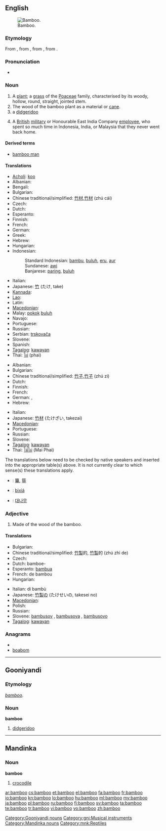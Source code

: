 ==English==
{{wikipedia}}
[[Image:Bamboo DSCN2465.jpg|thumb|right|Bamboo.]]

===Etymology===
From {{etyl|nl|en}} {{term|bamboe|lang=nl}}, from {{etyl|pt|en}} {{term|bambu|lang=pt}}, from {{etyl|ms|en}} {{term|samambu|lang=ms}}, from {{etyl|kn|en}} {{term|ಬಮ್ಬು|tr=bambu|lang=kn}}.

===Pronunciation===
* {{audio|en-us-bamboo.ogg|Audio (US)}}

===Noun===
{{en-noun}}

# A [[plant]]; a [[grass]] of the [[Poaceae]] family, characterised by its woody, hollow, round, straight, jointed stem.
# The wood of the bamboo plant as a material or [[cane]].
# a [[didgeridoo]]
# {{slang}} A [[British]] [[military]] or Honourable East India Company [[employee]], who spent so much time in Indonesia, India, or Malaysia that they never went back home.

====Derived terms====
* [[bamboo man]]

====Translations====
{{trans-top|plant}}
* [[Acholi]]: [[koo#Acholi|koo]]
* Albanian: {{t+|sq|bambu|xs=Albanian}}
* Bengali: {{tø|bn|বাঁশ|tr=bāṁś|sc=Beng}}
* Bulgarian: {{t-|bg|бамбук}}
* Chinese traditional/simplified: [[竹材]],[[竹材]] (zhú cái)
* Czech: {{t+|cs|bambus|m}}
* Dutch: {{t+|nl|bamboe|n}}
* Esperanto: {{t-|eo|bambuo|xs=Esperanto}}
* Finnish: {{t-|fi|bambu}}
* French: {{t+|fr|bambou|m}}
* German: {{t+|de|Bambus|m}}
* Greek: {{t+|el|μπαμπού|n}}
* Hebrew: {{t+|he|במבוק|m|tr=bambuq}}
* Hungarian: {{t+|hu|bambusz}}
* Indonesian:
*: Standard Indonesian: [[bambu]], [[buluh]], [[eru]], [[aur]]
*: Sundanese: [[awi]]
*: Banjarese: [[paring]], [[buluh]]
{{trans-mid}}
* Italian: {{t-|it|bambù|m}}
* Japanese: [[竹]] (たけ, take)
* [[Kannada]]: {{t+|kn|ಬಿದಿರು|tr=bidiru|sc=Knda|xs=Kannada}}
* [[Lao]]: {{t-|lo|ໄມ້ໄຜ່|tr=mai-phai|sc=Laoo|xs=Lao}}
* Latin: {{t|la|harundo Indica|f|alt=harundō Indica}}
* [[Macedonian]]: {{t-|mk|бамбус|m|tr=bámbus}}
* Malay: [[pokok]] [[buluh]]
* Navajo: {{tø|nv|tłʼohtsoh ntłʼizígíí}}
* Portuguese: {{t+|pt|bambu|m}}
* Russian: {{t+|ru|бамбук|m}}
* Serbian: [[trskovača]] {{f}}
* Slovene: {{t+|sl|bambus|m}}
* Spanish: {{t-|es|bambú|m}}
* [[Tagalog]]: [[kawayan]]
* Thai: [[ไผ่]] (phai)
{{trans-bottom}}

{{trans-top|wood}}
* Albanian: {{t+|sq|bambu|xs=Albanian}}
* Bulgarian: {{t-|bg|бамбук}}
* Chinese traditional/simplified: [[竹子]],[[竹子]] (zhú zi)
* Dutch: {{t+|nl|bamboe|n}}
* Finnish: {{t-|fi|bambu}}
* French: {{t+|fr|bambou|m}}
* German: {{t+|de|Bambus|m}}, {{t+|de|Bambusrohr|n}}
* Hebrew: {{t+|he|במבוק|m|tr=bambuq}}
{{trans-mid}}
* Italian: {{t-|it|bambù|m}}
* Japanese: [[竹材]] (たけざい, takezai)
* [[Macedonian]]: {{t-|mk|бамбус|m|tr=bámbus}}
* Portuguese: {{t+|pt|bambu|m}}
* Russian: {{t+|ru|бамбук|m}}
* Slovene: {{t+|sl|bambus|m}}
* [[Tagalog]]: [[kawayan]]
* Thai: [[ไม้ไผ่]] (Mai Phai)
{{trans-bottom}}

{{checktrans-top}}
<!--Remove this section once all the translations below have been transferred to the correct table(s).-->

The translations below need to be checked by native speakers and inserted into the appropriate table(s) above.  It is not currently clear to which sense(s) these translations apply.

* {{ttbc|CJK Characters}}: [[篳]], [[筚]]
* {{ttbc|Isthmus Zapotec}}: [[bixiá]]
* {{ttbc|Korean}}: [[대나무]]
{{checktrans-bottom}}

===Adjective===
{{en-adj|-}}

# Made of the wood of the bamboo.

====Translations====
{{trans-top|made of bamboo}}
* Bulgarian: {{t|bg|бамбуков}}
* Chinese traditional/simplified: [[竹製]]的, [[竹製]]的 (zhú zhì de)
* Czech: {{t|cs|bambusový|m}}
* Dutch: bamboe-
* Esperanto: [[bambua]]
* French: de bambou
* Hungarian: {{t+|hu|bambusz}}
{{trans-mid}}
* Italian: di bambù
* Japanese: [[竹製]]の (たけせいの, takesei no)
* [[Macedonian]]: {{t-|mk|бамбусов|m|tr=bámbusov}}
* Polish: {{t+|pl|bambus|m}}
* Russian: {{t+|ru|бамбуковый}}
* Slovene: [[bambusov]] {{m}}, [[bambusova]] {{f}}, [[bambusovo]] {{n}}
* [[Tagalog]]: [[kawayan]]
{{trans-bottom}}

===Anagrams===
* {{alphagram|abbmoo}}
* [[boabom#English|boabom]]

----

==Gooniyandi==

===Etymology===
{{etyl|en|gni}} ''[[bamboo#English|bamboo]]''.

===Noun===
'''bamboo'''

# [[didgeridoo]]

[[Category:Gooniyandi nouns]]
[[Category:gni:Musical instruments]]

----

==Mandinka==

===Noun===
'''bamboo'''

# [[crocodile]]

[[Category:Mandinka nouns]]
[[Category:mnk:Reptiles]]

[[ar:bamboo]]
[[cs:bamboo]]
[[et:bamboo]]
[[el:bamboo]]
[[fa:bamboo]]
[[fr:bamboo]]
[[io:bamboo]]
[[kn:bamboo]]
[[lo:bamboo]]
[[hu:bamboo]]
[[ml:bamboo]]
[[my:bamboo]]
[[ja:bamboo]]
[[pl:bamboo]]
[[ru:bamboo]]
[[fi:bamboo]]
[[sv:bamboo]]
[[ta:bamboo]]
[[te:bamboo]]
[[tr:bamboo]]
[[vi:bamboo]]
[[vo:bamboo]]
[[zh:bamboo]]